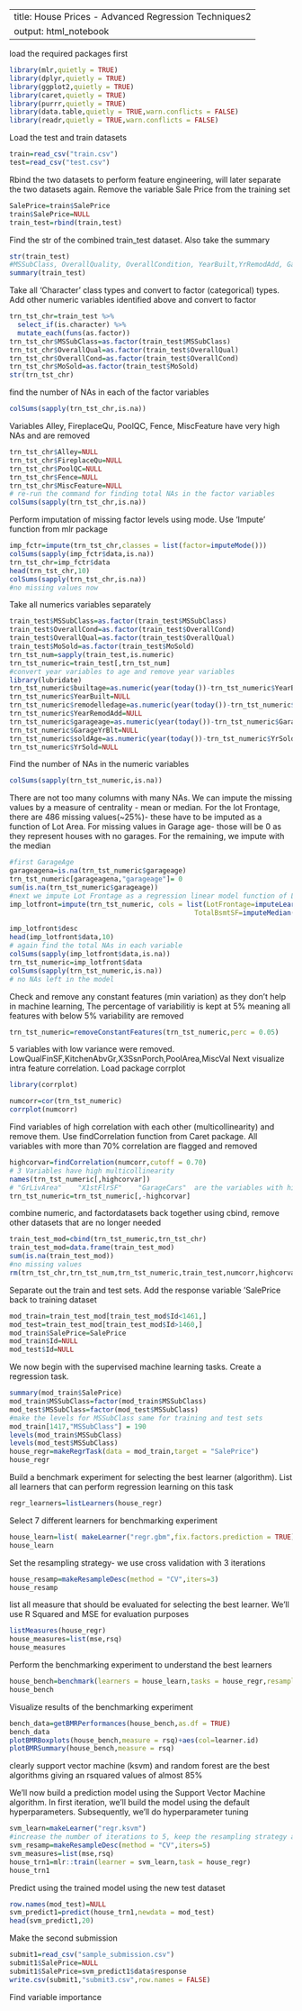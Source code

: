 
---
title: House Prices - Advanced Regression Techniques2
output: html_notebook
---

load the required packages first

```r
library(mlr,quietly = TRUE)
library(dplyr,quietly = TRUE)
library(ggplot2,quietly = TRUE)
library(caret,quietly = TRUE)
library(purrr,quietly = TRUE)
library(data.table,quietly = TRUE,warn.conflicts = FALSE)
library(readr,quietly = TRUE,warn.conflicts = FALSE)
```

Load the test and train datasets

```r
train=read_csv("train.csv")
test=read_csv("test.csv")
```

Rbind the two datasets to perform feature engineering, will later separate the two datasets again. Remove the variable Sale Price from the training set

```r
SalePrice=train$SalePrice
train$SalePrice=NULL
train_test=rbind(train,test)
```

Find the str of the combined train_test dataset. Also take the summary

```r
str(train_test)
#MSSubClass, OverallQuality, OverallCondition, YearBuilt,YrRemodAdd, GarageYrBlt, MoSold, YrSold are numeric variables that must be converted to factor
summary(train_test)
```

Take all 'Character' class types and convert to factor (categorical) types. Add other numeric variables identified above and convert to factor

```r
trn_tst_chr=train_test %>% 
  select_if(is.character) %>% 
  mutate_each(funs(as.factor))
trn_tst_chr$MSSubClass=as.factor(train_test$MSSubClass)
trn_tst_chr$OverallQual=as.factor(train_test$OverallQual)
trn_tst_chr$OverallCond=as.factor(train_test$OverallCond)
trn_tst_chr$MoSold=as.factor(train_test$MoSold)
str(trn_tst_chr)
```

find the number of NAs in each of the factor variables

```r
colSums(sapply(trn_tst_chr,is.na))
```

Variables Alley, FireplaceQu, PoolQC, Fence, MiscFeature have very high NAs and are removed

```r
trn_tst_chr$Alley=NULL
trn_tst_chr$FireplaceQu=NULL
trn_tst_chr$PoolQC=NULL
trn_tst_chr$Fence=NULL
trn_tst_chr$MiscFeature=NULL
# re-run the command for finding total NAs in the factor variables
colSums(sapply(trn_tst_chr,is.na))
```

Perform imputation of missing factor levels using mode. Use 'Impute' function from mlr package 

```r
imp_fctr=impute(trn_tst_chr,classes = list(factor=imputeMode()))
colSums(sapply(imp_fctr$data,is.na))
trn_tst_chr=imp_fctr$data
head(trn_tst_chr,10)
colSums(sapply(trn_tst_chr,is.na))
#no missing values now
```

Take all numerics variables separately 

```r
train_test$MSSubClass=as.factor(train_test$MSSubClass)
train_test$OverallCond=as.factor(train_test$OverallCond)
train_test$OverallQual=as.factor(train_test$OverallQual)
train_test$MoSold=as.factor(train_test$MoSold)
trn_tst_num=sapply(train_test,is.numeric)
trn_tst_numeric=train_test[,trn_tst_num]
#convert year variables to age and remove year variables
library(lubridate)
trn_tst_numeric$builtage=as.numeric(year(today())-trn_tst_numeric$YearBuilt)
trn_tst_numeric$YearBuilt=NULL
trn_tst_numeric$remodelledage=as.numeric(year(today())-trn_tst_numeric$YearRemodAdd)
trn_tst_numeric$YearRemodAdd=NULL
trn_tst_numeric$garageage=as.numeric(year(today())-trn_tst_numeric$GarageYrBlt)
trn_tst_numeric$GarageYrBlt=NULL
trn_tst_numeric$soldAge=as.numeric(year(today())-trn_tst_numeric$YrSold)
trn_tst_numeric$YrSold=NULL
```

Find the number of NAs in the numeric variables

```r
colSums(sapply(trn_tst_numeric,is.na))
```

There are not too many columns with many NAs. We can impute the missing values by a measure of centrality - mean or median. For the lot Frontage, there are 486 missing values(~25%)- these have to be imputed as a function of Lot Area. For missing values in Garage age- those will be 0 as they represent houses with no garages. For the remaining, we impute with the median

```r
#first GarageAge
garageagena=is.na(trn_tst_numeric$garageage)
trn_tst_numeric[garageagena,"garageage"]= 0
sum(is.na(trn_tst_numeric$garageage))
#next we impute Lot Frontage as a regression linear model function of Lot Area
imp_lotfront=impute(trn_tst_numeric, cols = list(LotFrontage=imputeLearner(makeLearner("regr.ksvm"),features = "LotArea"),MasVnrArea=imputeMedian(),BsmtFinSF1=imputeMedian(),BsmtFinSF2=imputeMedian(),BsmtUnfSF=imputeMedian(),
                                              TotalBsmtSF=imputeMedian(),BsmtFullBath=imputeMedian(),BsmtHalfBath=imputeMedian(),GarageCars=imputeMedian(),GarageArea=imputeMedian()))

imp_lotfront$desc
head(imp_lotfront$data,10)
# again find the total NAs in each variable
colSums(sapply(imp_lotfront$data,is.na))
trn_tst_numeric=imp_lotfront$data
colSums(sapply(trn_tst_numeric,is.na))
# no NAs left in the model
```


Check and remove any constant features (min variation) as they don't help in machine learning, The percentage of variabilitiy is kept at 5% meaning all features with below 5% variability are removed

```r
trn_tst_numeric=removeConstantFeatures(trn_tst_numeric,perc = 0.05)

```

5 variables with low variance were removed. 
LowQualFinSF,KitchenAbvGr,X3SsnPorch,PoolArea,MiscVal
Next visualize intra feature correlation. Load package corrplot

```r
library(corrplot)

numcorr=cor(trn_tst_numeric)
corrplot(numcorr)
```

Find variables of high correlation with each other (multicollinearity) and remove them. Use findCorrelation function from Caret package. All variables with more than 70% correlation are flagged and removed

```r
highcorvar=findCorrelation(numcorr,cutoff = 0.70)
# 3 Variables have high multicollinearity
names(trn_tst_numeric[,highcorvar])
# "GrLivArea"    "X1stFlrSF"    "GarageCars"  are the variables with high multicollinearity
trn_tst_numeric=trn_tst_numeric[,-highcorvar]
```

combine numeric, and factordatasets back together using cbind, remove other datasets that are no longer needed

```r
train_test_mod=cbind(trn_tst_numeric,trn_tst_chr)
train_test_mod=data.frame(train_test_mod)
sum(is.na(train_test_mod))
#no missing values
rm(trn_tst_chr,trn_tst_num,trn_tst_numeric,train_test,numcorr,highcorvar,imp_fctr,imp_num,YearBuilt)

```

Separate out the train and test sets. Add the response variable 'SalePrice back to training dataset

```r
mod_train=train_test_mod[train_test_mod$Id<1461,]
mod_test=train_test_mod[train_test_mod$Id>1460,]
mod_train$SalePrice=SalePrice
mod_train$Id=NULL
mod_test$Id=NULL
```

We now begin with the supervised machine learning tasks. Create a regression task.

```r
summary(mod_train$SalePrice)
mod_train$MSSubClass=factor(mod_train$MSSubClass)
mod_test$MSSubClass=factor(mod_test$MSSubClass)
#make the levels for MSSubClass same for training and test sets
mod_train[1417,"MSSubClass"] = 190
levels(mod_train$MSSubClass)
levels(mod_test$MSSubClass)
house_regr=makeRegrTask(data = mod_train,target = "SalePrice")
house_regr
```

Build a benchmark experiment for selecting the best learner (algorithm). List all learners that can perform regression learning on this task

```r
regr_learners=listLearners(house_regr)
```

Select 7 different learners for benchmarking experiment

```r
house_learn=list( makeLearner("regr.gbm",fix.factors.prediction = TRUE),makeLearner("regr.rpart",fix.factors.prediction = TRUE),makeLearner("regr.randomForest",fix.factors.prediction = TRUE), makeLearner("regr.ksvm",fix.factors.prediction = TRUE), makeLearner("regr.nnet",fix.factors.prediction = TRUE))
house_learn
```

Set the resampling strategy- we use cross validation with 3 iterations

```r
house_resamp=makeResampleDesc(method = "CV",iters=3)
house_resamp
```

list all measure that should be evaluated for selecting the best learner. We'll use R Squared and MSE for evaluation purposes

```r
listMeasures(house_regr)
house_measures=list(mse,rsq)
house_measures
```

Perform the benchmarking experiment to understand the best learners

```r
house_bench=benchmark(learners = house_learn,tasks = house_regr,resamplings = house_resamp,measures = house_measures)
house_bench
```

Visualize results of the benchmarking experiment

```r
bench_data=getBMRPerformances(house_bench,as.df = TRUE)
bench_data
plotBMRBoxplots(house_bench,measure = rsq)+aes(col=learner.id)
plotBMRSummary(house_bench,measure = rsq)
```

clearly support vector machine (ksvm) and random forest are the best algorithms giving an rsquared values of almost 85%

We'll now build a prediction model using the Support Vector Machine  algorithm. In first iteration, we'll build the model using the default hyperparameters. Subsequently, we'll do hyperparameter tuning

```r

svm_learn=makeLearner("regr.ksvm")
#increase the number of iterations to 5, keep the resampling strategy as cross validation
svm_resamp=makeResampleDesc(method = "CV",iters=5)
svm_measures=list(mse,rsq)
house_trn1=mlr::train(learner = svm_learn,task = house_regr)
house_trn1
```

Predict using the trained model using the new test dataset

```r
row.names(mod_test)=NULL
svm_predict1=predict(house_trn1,newdata = mod_test)
head(svm_predict1,20)
```

Make the second submission

```r
submit1=read_csv("sample_submission.csv")
submit1$SalePrice=NULL
submit1$SalePrice=svm_predict1$data$response
write.csv(submit1,"submit3.csv",row.names = FALSE)

```

Find variable importance





